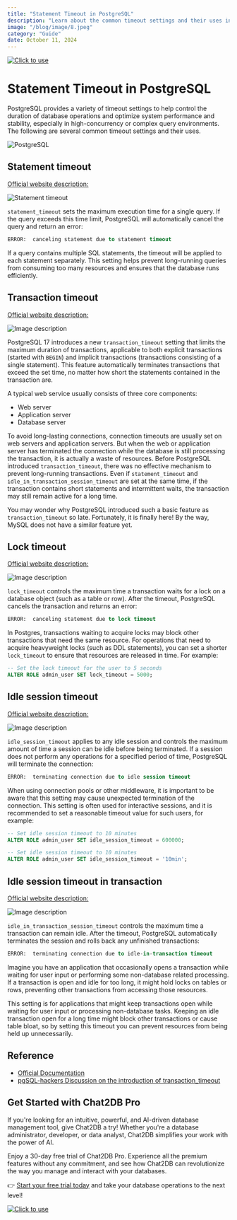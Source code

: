 ```yaml
---
title: "Statement Timeout in PostgreSQL"
description: "Learn about the common timeout settings and their uses in PostgreSQL"
image: "/blog/image/8.jpeg"
category: "Guide"
date: October 11, 2024
---
```

[![Click to use](/image/blog/bg/chat2db1.png)](https://app.chat2db.ai/)
# Statement Timeout in PostgreSQL


<Authors date="October 11, 2024">
  <Author name="Aria Wells" link="https://chat2db.ai" />
</Authors>

PostgreSQL provides a variety of timeout settings to help control the duration of database operations and optimize system performance and stability, especially in high-concurrency or complex query environments. The following are several common timeout settings and their uses.

![PostgreSQL](/image/blog/timeout/1.png)

## Statement timeout

[Official website description:](https://www.postgresql.org/docs/current/runtime-config-client.html#GUC-STATEMENT-TIMEOUT)

![Statement timeout](/image/blog/timeout/2.png)

`statement_timeout` sets the maximum execution time for a single query. If the query exceeds this time limit, PostgreSQL will automatically cancel the query and return an error:

```sql
ERROR:  canceling statement due to statement timeout
```

If a query contains multiple SQL statements, the timeout will be applied to each statement separately. This setting helps prevent long-running queries from consuming too many resources and ensures that the database runs efficiently.

## Transaction timeout

[Official website description:](https://www.postgresql.org/docs/current/runtime-config-client.html#GUC-TRANSACTION-TIMEOUT)


![Image description](/image/blog/timeout/3.png)

PostgreSQL 17 introduces a new `transaction_timeout` setting that limits the maximum duration of transactions, applicable to both explicit transactions (started with `BEGIN`) and implicit transactions (transactions consisting of a single statement). This feature automatically terminates transactions that exceed the set time, no matter how short the statements contained in the transaction are.

A typical web service usually consists of three core components:

- Web server
- Application server
- Database server

To avoid long-lasting connections, connection timeouts are usually set on web servers and application servers. But when the web or application server has terminated the connection while the database is still processing the transaction, it is actually a waste of resources. Before PostgreSQL introduced `transaction_timeout`, there was no effective mechanism to prevent long-running transactions. Even if `statement_timeout` and `idle_in_transaction_session_timeout` are set at the same time, if the transaction contains short statements and intermittent waits, the transaction may still remain active for a long time.

You may wonder why PostgreSQL introduced such a basic feature as `transaction_timeout` so late. Fortunately, it is finally here! By the way, MySQL does not have a similar feature yet.

## Lock timeout 

[Official website description:](https://www.postgresql.org/docs/current/runtime-config-client.html#GUC-LOCK-TIMEOUT)


![Image description](/image/blog/timeout/4.png)

`lock_timeout` controls the maximum time a transaction waits for a lock on a database object (such as a table or row). After the timeout, PostgreSQL cancels the transaction and returns an error:

```sql
ERROR:  canceling statement due to lock timeout
```

In Postgres, transactions waiting to acquire locks may block other transactions that need the same resource. For operations that need to acquire heavyweight locks (such as DDL statements), you can set a shorter `lock_timeout` to ensure that resources are released in time. For example:

```SQL
-- Set the lock timeout for the user to 5 seconds
ALTER ROLE admin_user SET lock_timeout = 5000; 
```

## Idle session timeout 

[Official website description:](https://www.postgresql.org/docs/current/runtime-config-client.html#GUC-IDLE-SESSION-TIMEOUT)


![Image description](/image/blog/timeout/5.png)

`idle_session_timeout` applies to any idle session and controls the maximum amount of time a session can be idle before being terminated. If a session does not perform any operations for a specified period of time, PostgreSQL will terminate the connection:

```sql
ERROR:  terminating connection due to idle session timeout
```

When using connection pools or other middleware, it is important to be aware that this setting may cause unexpected termination of the connection. This setting is often used for interactive sessions, and it is recommended to set a reasonable timeout value for such users, for example:

```SQL
-- Set idle session timeout to 10 minutes
ALTER ROLE admin_user SET idle_session_timeout = 600000;

-- Set idle session timeout to 10 minutes
ALTER ROLE admin_user SET idle_session_timeout = '10min'; 
```

## Idle session timeout in transaction 

[Official website description:](https://www.postgresql.org/docs/current/runtime-config-client.html#GUC-IDLE-IN-TRANSACTION-SESSION-TIMEOUT)


![Image description](/image/blog/timeout/6.png)

`idle_in_transaction_session_timeout` controls the maximum time a transaction can remain idle. After the timeout, PostgreSQL automatically terminates the session and rolls back any unfinished transactions:

```sql
ERROR:  terminating connection due to idle-in-transaction timeout
```

Imagine you have an application that occasionally opens a transaction while waiting for user input or performing some non-database related processing. If a transaction is open and idle for too long, it might hold locks on tables or rows, preventing other transactions from accessing those resources. 

This setting is for applications that might keep transactions open while waiting for user input or processing non-database tasks. Keeping an idle transaction open for a long time might block other transactions or cause table bloat, so by setting this timeout you can prevent resources from being held up unnecessarily.

## Reference

- [Official Documentation](https://www.postgresql.org/docs/current/runtime-config-client.html)
- [pgSQL-hackers Discussion on the introduction of transaction_timeout](https://www.postgresql.org/message-id/flat/f508267d1ba8f0bfd7b93181d10511dc@oss.nttdata.com#2506da45ff92aaea65c30996fbf19c85)

## Get Started with Chat2DB Pro

If you're looking for an intuitive, powerful, and AI-driven database management tool, give Chat2DB a try! Whether you're a database administrator, developer, or data analyst, Chat2DB simplifies your work with the power of AI.

Enjoy a 30-day free trial of Chat2DB Pro. Experience all the premium features without any commitment, and see how Chat2DB can revolutionize the way you manage and interact with your databases.

👉 [Start your free trial today](https://app.chat2db.ai/) and take your database operations to the next level!

[![Click to use](/image/blog/bg/chat2db.jpg)](https://app.chat2db.ai/)